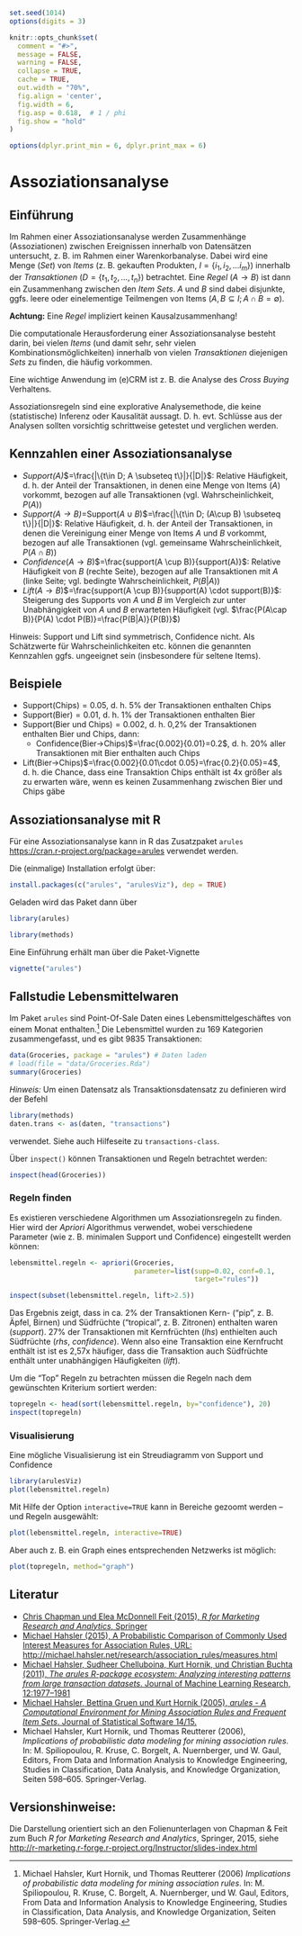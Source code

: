 ```r
set.seed(1014)
options(digits = 3)

knitr::opts_chunk$set(
  comment = "#>",
  message = FALSE,
  warning = FALSE,
  collapse = TRUE,
  cache = TRUE,
  out.width = "70%",
  fig.align = 'center',
  fig.width = 6,
  fig.asp = 0.618,  # 1 / phi
  fig.show = "hold"
)

options(dplyr.print_min = 6, dplyr.print_max = 6)
```


# Assoziationsanalyse


## Einführung

Im Rahmen einer Assoziationsanalyse werden Zusammenhänge (Assoziationen) zwischen Ereignissen innerhalb von Datensätzen untersucht, z. B. im Rahmen einer Warenkorbanalyse. Dabei wird eine Menge (*Set*) von *Items* (z. B. gekauften Produkten, $I=\{i_1, i_2, \ldots i_m \}$) innerhalb der *Transaktionen* ($D=\{t_1, t_2 ,\ldots ,t_n\}$) betrachtet. Eine *Regel* ($A \rightarrow B$) ist dann ein Zusammenhang zwischen den *Item Sets*. $A$ und $B$ sind dabei disjunkte, ggfs. leere oder einelementige Teilmengen von Items ($A, B \subseteq I; A\cap B=\emptyset$).

**Achtung:** Eine *Regel* impliziert keinen Kausalzusammenhang!

  Die computationale Herausforderung einer Assoziationsanalyse besteht darin, bei vielen *Items* (und damit sehr, sehr vielen Kombinationsmöglichkeiten) innerhalb von vielen *Transaktionen* diejenigen *Sets* zu finden, die häufig vorkommen.

Eine wichtige Anwendung im (e)CRM ist z. B. die Analyse des *Cross Buying* Verhaltens.

Assoziationsregeln sind eine explorative Analysemethode, die keine (statistische) Inferenz oder Kausalität aussagt. D. h. evt. Schlüsse aus der Analysen sollten vorsichtig schrittweise getestet und verglichen werden.

## Kennzahlen einer Assoziationsanalyse

- *Support($A$)*$=\frac{|\{t\in D; A \subseteq t\}|}{|D|}$: Relative Häufigkeit, d. h. der Anteil der Transaktionen, in denen eine Menge von Items ($A$) vorkommt, bezogen auf alle Transaktionen (vgl. Wahrscheinlichkeit, $P(A)$)
- *Support($A\rightarrow B$)*=Support($A\cup B$)$=\frac{|\{t\in D; (A\cup B) \subseteq t\}|}{|D|}$: Relative Häufigkeit, d. h. der Anteil der Transaktionen, in denen die Vereinigung einer Menge von Items $A$ und $B$ vorkommt, bezogen auf alle Transaktionen (vgl. gemeinsame Wahrscheinlichkeit, $P(A \cap B)$)
- *Confidence*($A \rightarrow B$)$=\frac{support(A \cup B)}{support(A)}$: Relative Häufigkeit von $B$ (rechte Seite), bezogen auf alle Transaktionen mit $A$ (linke Seite; vgl. bedingte Wahrscheinlichkeit, $P(B|A)$)
- *Lift*($A \rightarrow B$)$=\frac{support(A \cup B)}{support(A) \cdot support(B)}$: Steigerung des Supports von $A$ und $B$ im Vergleich zur unter Unabhängigkeit von $A$ und $B$ erwarteten Häufigkeit (vgl. $\frac{P(A\cap B)}{P(A) \cdot P(B)}=\frac{P(B|A)}{P(B)}$)

Hinweis: Support und Lift sind symmetrisch, Confidence nicht. Als Schätzwerte für Wahrscheinlichkeiten etc. können die genannten Kennzahlen ggfs. ungeeignet sein (insbesondere für seltene Items).

## Beispiele

- Support(Chips)$=0.05$, d. h. 5% der Transaktionen enthalten Chips
- Support(Bier)$=0.01$, d. h. 1% der Transaktionen enthalten Bier
- Support(Bier und Chips)$=0.002$, d. h. 0,2% der Transaktionen enthalten Bier und Chips, dann:
  - Confidence(Bier$\rightarrow$Chips)$=\frac{0.002}{0.01}=0.2$, d. h. 20% aller Transaktionen mit Bier enthalten auch Chips
- Lift(Bier$\rightarrow$Chips)$=\frac{0.002}{0.01\cdot 0.05}=\frac{0.2}{0.05}=4$, d. h. die Chance, dass eine Transaktion Chips enthält ist 4x größer als zu erwarten wäre, wenn es keinen Zusammenhang zwischen Bier und Chips gäbe


## Assoziationsanalyse mit R

Für eine Assoziationsanalyse kann in R das Zusatzpaket `arules` [https://cran.r-project.org/package=arules](https://cran.r-project.org/package=arules) verwendet werden.

Die (einmalige) Installation erfolgt über:
```r
install.packages(c("arules", "arulesViz"), dep = TRUE)
```

Geladen wird das Paket dann über
```r
library(arules)
```

```r
library(methods)
```


Eine Einführung erhält man über die Paket-Vignette
```r
vignette("arules")
```


## Fallstudie Lebensmittelwaren

Im Paket `arules` sind Point-Of-Sale Daten eines Lebensmittelgeschäftes von einem Monat enthalten.^[Michael Hahsler, Kurt Hornik, und Thomas Reutterer (2006) *Implications of probabilistic data modeling for mining association rules*. In: M. Spiliopoulou, R. Kruse, C. Borgelt, A. Nuernberger, und W. Gaul, Editors, From Data and Information Analysis to Knowledge Engineering, Studies in Classification, Data Analysis, and Knowledge Organization, Seiten 598–605. Springer-Verlag.] Die Lebensmittel wurden zu 169 Kategorien zusammengefasst, und es gibt 9835 Transaktionen:

```r
data(Groceries, package = "arules") # Daten laden
# load(file = "data/Groceries.Rda")
summary(Groceries)
```

*Hinweis:* Um einen Datensatz als Transaktionsdatensatz zu definieren wird der Befehl
```r
library(methods)
daten.trans <- as(daten, "transactions")
```
verwendet. Siehe auch Hilfeseite zu `transactions-class`.

Über `inspect()` können Transaktionen und Regeln betrachtet werden:
```r
inspect(head(Groceries))
```


### Regeln finden

Es existieren verschiedene Algorithmen um Assoziationsregeln zu finden. Hier wird der *Apriori* Algorithmus verwendet, wobei verschiedene Parameter (wie z. B. minimalen Support und Confidence) eingestellt werden können:

```r
lebensmittel.regeln <- apriori(Groceries, 
                               parameter=list(supp=0.02, conf=0.1,
                                              target="rules"))
```

```r
inspect(subset(lebensmittel.regeln, lift>2.5))
```


Das Ergebnis zeigt, dass in ca. 2% der Transaktionen Kern- ("pip", z. B. Äpfel, Birnen) und Südfrüchte ("tropical", z. B. Zitronen) enthalten waren (*support*). 27% der Transaktionen mit Kernfrüchten (*lhs*) enthielten auch Südfrüchte (*rhs*, *confidence*).  Wenn also eine Transaktion eine Kernfrucht enthält ist ist es 2,57x häufiger, dass die Transaktion auch Südfrüchte enthält unter unabhängigen Häufigkeiten (*lift*).

Um die "Top" Regeln zu betrachten müssen die Regeln nach dem gewünschten Kriterium sortiert werden:

```r
topregeln <- head(sort(lebensmittel.regeln, by="confidence"), 20)
inspect(topregeln)
```



### Visualisierung

Eine mögliche Visualisierung ist ein Streudiagramm von Support und Confidence
```r
library(arulesViz)
plot(lebensmittel.regeln)
```

Mit Hilfe der Option `interactive=TRUE` kann in Bereiche gezoomt werden -- und Regeln ausgewählt:
```r
plot(lebensmittel.regeln, interactive=TRUE)
```

Aber auch z. B. ein Graph eines entsprechenden Netzwerks ist möglich:
```r
plot(topregeln, method="graph")
```


## Literatur

- [Chris Chapman und Elea McDonnell Feit (2015), *R for Marketing Research and Analytics*, Springer](http://r-marketing.r-forge.r-project.org)
- [Michael Hahsler (2015), A Probabilistic Comparison of Commonly Used Interest Measures for Association Rules, URL: http://michael.hahsler.net/research/association_rules/measures.html](http://michael.hahsler.net/research/association_rules/measures.html)
- [Michael Hahsler, Sudheer Chelluboina, Kurt Hornik, und Christian Buchta (2011), *The arules R-package ecosystem: Analyzing interesting patterns from large transaction datasets*.  Journal of Machine Learning Research, 12:1977--1981](http://jmlr.csail.mit.edu/papers/v12/hahsler11a.html)
- [Michael Hahsler, Bettina Gruen und Kurt Hornik (2005), *arules - A Computational Environment for Mining Association Rules and Frequent Item Sets*.  Journal of Statistical Software 14/15.](http://dx.doi.org/10.18637/jss.v014.i15)
- Michael Hahsler, Kurt Hornik, und Thomas Reutterer (2006), *Implications of probabilistic data modeling for mining association rules.* In: M. Spiliopoulou, R. Kruse, C. Borgelt, A. Nuernberger, und W. Gaul, Editors, From Data and Information Analysis to Knowledge Engineering, Studies in Classification, Data Analysis, and Knowledge Organization, Seiten 598–605. Springer-Verlag.


## Versionshinweise:
Die Darstellung orientiert sich an den Folienunterlagen von Chapman & Feit zum Buch *R for Marketing Research and Analytics*, Springer, 2015, siehe [http://r-marketing.r-forge.r-project.org/Instructor/slides-index.html](http://r-marketing.r-forge.r-project.org/Instructor/slides-index.html)